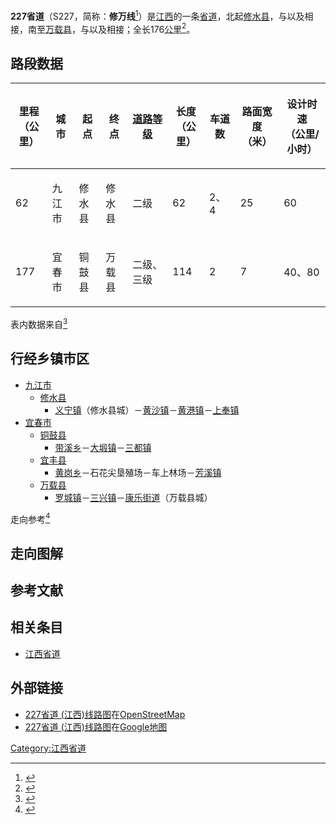 {{中国省道信息框
|附加头部图片=
|省=江西
|省道编号=227
|起点=[[九江市|九江市]][[修水县|修水县]]
|终点=[[宜春市|宜春市]][[万载县|万载县]]
|最近通车日期=
|规划总长度=176
}}

'''227省道'''（S227，简称：'''修万线'''<ref>{{Cite web |url=http://www.xiushui.gov.cn/Item/32749.aspx |title=修万线（上奉段）公路10月底建成通车 |accessdate=2014-05-06 |archive-date=2014-05-06 |archive-url=https://archive.is/20140506075747/http://www.xiushui.gov.cn/Item/32749.aspx |dead-url=no }}</ref>）是[[江西|江西]]的一条[[省道|省道]]，北起[[修水县|修水县]]，与{{中国省道名|304|P=江西}}以及{{中国省道名|306|P=江西}}相接，南至[[万载县|万载县]]，与{{中国国道名|320}}以及{{中国省道名|312|P=江西}}相接；全长176[[公里|公里]]<ref>{{Cite web|url=http://111.75.200.5:8008/JXJT/gfzs/GFZSAction.do?method=BSZNInfo&BSZN_ID=863|title=江西省干线公路路线走向表|accessdate=2014-02-19|work=江西省公众出行服务网|publisher=江西省交通运输厅|date=|deadurl=yes|archiveurl=https://web.archive.org/web/20140225094421/http://111.75.200.5:8008/JXJT/gfzs/GFZSAction.do?method=BSZNInfo&BSZN_ID=863|archivedate=2014-02-25}}</ref>。

== 路段数据 ==
{| class="wikitable"
|-
! 里程<br>（公里） !! 城市 !! 起点 !! 终点 !! [[中华人民共和国公路等级|道路等级]] !! 长度<br>（公里） !! 车道数 !! 路面宽度<br>（米） !! 设计时速<br>（公里/小时）
|-
|62
|九江市
|修水县
|修水县
|二级
|62
|2、4
|25
|60
|-
|177
|宜春市
|铜鼓县
|万载县
|二级、三级
|114
|2
|7
|40、80
|}
表内数据来自<ref>{{Cite web |url=http://www.zou114.com/gsgl/sd.asp?xl=S227360000 |title=江西修水-万载:线路编号S227 |accessdate=2014-05-06 |archive-date=2016-08-11 |archive-url=https://web.archive.org/web/20160811170639/http://www.zou114.com/gsgl/sd.asp?xl=S227360000 |dead-url=no }}</ref>

== 行经乡镇市区 ==
* [[九江市|九江市]]
** [[修水县|修水县]]
*** [[义宁镇|义宁镇]]（修水县城）－[[黄沙镇_(修水县)|黄沙镇]]－[[黄港镇|黄港镇]]－[[上奉镇|上奉镇]]
* [[宜春市|宜春市]]
** [[铜鼓县|铜鼓县]]
*** [[带溪乡|带溪乡]]－[[大塅镇|大塅镇]]－[[三都镇_(铜鼓县)|三都镇]]
** [[宜丰县|宜丰县]]
*** [[黄岗乡_(宜丰县)|黄岗乡]]－石花尖垦殖场－车上林场－[[芳溪镇|芳溪镇]]
** [[万载县|万载县]]
*** [[罗城镇_(万载县)|罗城镇]]－[[三兴镇_(万载县)|三兴镇]]－[[康乐街道|康乐街道]]（万载县城）

走向参考<ref>{{cite book |title=江西省军民两用交通地图册 |author=星球地图出版社 |year=2012 |publisher=星球地图出版社 |isbn=978-7-5471-0205-3}}</ref>

== 走向图解 ==
{{expand-section}}

== 参考文献 ==
{{Reflist|colwidth=30em}}

== 相关条目 ==
*[[江西省道|江西省道]]

== 外部链接 ==
*[http://www.openstreetmap.org/browse/relation/3720071 227省道 (江西)线路图]在[[OpenStreetMap|OpenStreetMap]]
*[https://maps.google.com.hk/maps/ms?msa=0&msid=211255922918663196429.0004f8b62559f41cdbc0e 227省道 (江西)线路图]{{Wayback|url=https://maps.google.com.hk/maps/ms?msa=0&msid=211255922918663196429.0004f8b62559f41cdbc0e |date=20140506112635 }}在[[Google地图|Google地图]]

{{江西省道}}

[[Category:江西省道|Category:江西省道]]